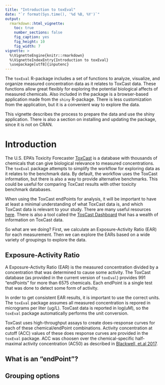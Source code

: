 ```yaml
---
title: "Introduction to toxEval"
date: "`r format(Sys.time(), '%d %B, %Y')`"
output: 
  rmarkdown::html_vignette:
    toc: true
    number_sections: false
    fig_caption: yes
    fig_height: 10
    fig_width: 7
vignette: >
  %\VignetteEngine{knitr::rmarkdown}
  %\VignetteIndexEntry{Introduction to toxEval}
  \usepackage[utf8]{inputenc}
---
```



The `toxEval` R-package includes a set of functions to analyze, visualize, and organize measured concentration data as it relates to ToxCast data. These functions allow great flexibly for exploring the potential biological affects of measured chemicals. Also included in the package is a browser-based application made from the `shiny` R-package. There is less customization from the application, but it is a convenient way to explore the data. 

This vignette describes the process to prepare the data and use the shiny application. There is also a section on installing and updating the package, since it is not on CRAN. 

# Introduction

The U.S. EPA's Toxicity Forecaster <a href="https://www.epa.gov/chemical-research/toxicity-forecasting" target="_blank">ToxCast</a> is a database with thousands of chemicals that can give biological relevance to measured concentrations. The `toxEval` package attempts to simplify the workflow for exploring data as it relates to the benchmark data. By default, the workflow uses the ToxCast information, but there is also a way to provide alternative benchmarks. This could be useful for comparing ToxCast results with other toxicity benchmark databases.

When using the ToxCast endPoints for analysis, it will be important to have at least a minimal understanding of what ToxCast data is, and which ToxCast data is relevant to your study. There are many useful resources <a href="https://www.epa.gov/chemical-research/toxicity-forecasting" target="_blank">here</a>. There is also a tool called the <a href="https://actor.epa.gov/dashboard/" target="_blank">TosCast Dashboard</a> that has a wealth of information on ToxCast data.

So what are we doing? First, we calculate an Exposure-Activity Ratio (EAR) for each measurement. Then we can explore the EARs based on a wide variety of groupings to explore the data.

## Exposure-Activity Ratio

A Exposure-Activity Ratio (EAR) is the measured concentration divided by a concentration that was determined to cause some activity. The ToxCast database (as provided in the current version of `toxEval`) provides 991 "endPoints" for more than 6575 chemicals. Each endPoint is a single test that was done to detect some form of activity. 

In order to get consistent EAR results, it is important to use the correct units. The `toxEval` package assumes all measured concentration is repored in micrograms per liter (ug/L). ToxCast data is reported in log(uM), so the `toxEval` package automatically performs the unit conversion.

ToxCast uses high-throughput assays to create does-response curves for each of these chemical/endPoint combinations. Activity concentration at cutoff (ACC) values of these does response curves are provided in the `toxEval` package. ACC was choosen over the chemical-specific half-maximal activity concentration (AC50) as described in <a href="https://doi.org/10.1021/acs.est.7b01613" target="_blank">Blackwell, et.al 2017</a>.

## What is an "endPoint"?



## Grouping options

